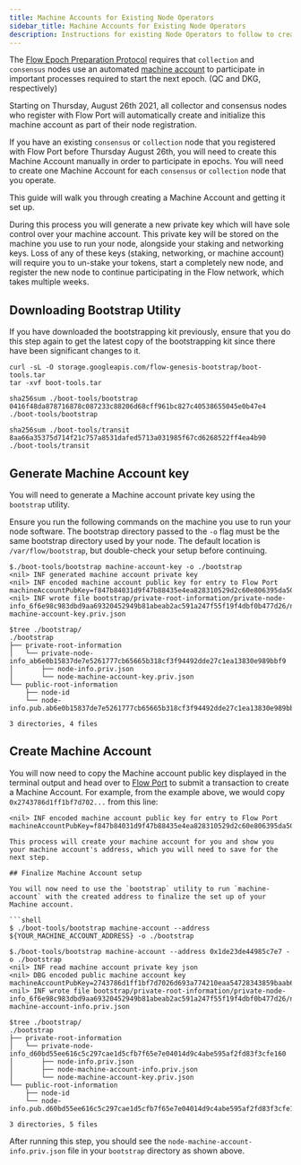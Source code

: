```yaml
---
title: Machine Accounts for Existing Node Operators
sidebar_title: Machine Accounts for Existing Node Operators
description: Instructions for existing Node Operators to follow to create a machine account for their collection or consensus nodes.
---
```


The [Flow Epoch Preparation Protocol](/staking/epoch-preparation/) requires that 
`collection` and `consensus` nodes use an automated [machine account](/staking/qc-dkg/#machine-accounts) 
to participate in important processes required to start the next epoch. (QC and DKG, respectively)

Starting on Thursday, August 26th 2021, all collector and consensus nodes who register with Flow Port will 
automatically create and initialize this machine account as part of their node registration.

If you have an existing `consensus` or `collection` node that you registered with Flow Port before Thursday August 26th,
you will need to create this Machine Account manually in order to participate in epochs.
You will need to create one Machine Account for each `consensus` or `collection` node that you operate.

This guide will walk you through creating a Machine Account and getting it set up.

<Callout type="warning">
  During this process you will generate a new private key which will have sole control over your machine account.
  This private key will be stored on the machine you use to run your node, alongside your staking and networking keys.
  Loss of any of these keys (staking, networking, or machine account) will require you to un-stake your tokens, start a completely new node, and register the new node to continue participating in the Flow network, which takes multiple weeks.
</Callout>

## Downloading Bootstrap Utility

<Callout type="warning">
  If you have downloaded the bootstrapping kit previously, ensure that you do
  this step again to get the latest copy of the bootstrapping kit since there
  have been significant changes to it.
</Callout>

```shell
curl -sL -O storage.googleapis.com/flow-genesis-bootstrap/boot-tools.tar
tar -xvf boot-tools.tar
```

```shell:title=CheckSHA256
sha256sum ./boot-tools/bootstrap
0416f48da878716878c087233c88206d68cff961bc827c40538655045e0b47e4  ./boot-tools/bootstrap

sha256sum ./boot-tools/transit
8aa66a35375d714f21c757a8531dafed5713a031985f67cd6268522ff4ea4b90  ./boot-tools/transit
```

## Generate Machine Account key

You will need to generate a Machine account private key using the `bootstrap` utility.

<Callout type="warning">

  Ensure you run the following commands on the machine you use to run your node software.
  The bootstrap directory passed to the `-o` flag must be the same bootstrap directory used by your node.
  The default location is `/var/flow/bootstrap`, but double-check your setup before continuing.

</Callout>

```shell:title=GenerateMachineAccountKey
$./boot-tools/bootstrap machine-account-key -o ./bootstrap
<nil> INF generated machine account private key
<nil> INF encoded machine account public key for entry to Flow Port machineAccountPubKey=f847b84031d9f47b88435e4ea828310529d2c60e806395da50d3dd0dd2f32e2de336fb44eb06488645673850897d7cc017701d7e6272a1ab7f2f125aede46363e973444a02038203e8
<nil> INF wrote file bootstrap/private-root-information/private-node-info_6f6e98c983dbd9aa69320452949b81abeab2ac591a247f55f19f4dbf0b477d26/node-machine-account-key.priv.json

$tree ./bootstrap/
./bootstrap
├── private-root-information
│   └── private-node-info_ab6e0b15837de7e5261777cb65665b318cf3f94492dde27c1ea13830e989bbf9
│       ├── node-info.priv.json
│       └── node-machine-account-key.priv.json
└── public-root-information
    ├── node-id
    └── node-info.pub.ab6e0b15837de7e5261777cb65665b318cf3f94492dde27c1ea13830e989bbf9.json

3 directories, 4 files
```

## Create Machine Account

You will now need to copy the Machine account public key displayed in the terminal output and head over to [Flow Port](/flow-port/staking-guide/#existing-node-operators) to submit a transaction to create a Machine Account. For example, from the example above, we would copy `0x2743786d1ff1bf7d702...` from this line:

```shell:title=Example
<nil> INF encoded machine account public key for entry to Flow Port machineAccountPubKey=f847b84031d9f47b88435e4ea828310529d2c60e806395da50d3dd0dd2f32e2de336fb44eb06488645673850897d7cc017701d7e6272a1ab7f2f125aede46363e973444a02038203e8```

This process will create your machine account for you and show you your machine account's address, which you will need to save for the next step.

## Finalize Machine Account setup

You will now need to use the `bootstrap` utility to run `machine-account` with the created address to finalize the set up of your Machine account.

```shell
$ ./boot-tools/bootstrap machine-account --address ${YOUR_MACHINE_ACCOUNT_ADDRESS} -o ./bootstrap
```

```shell:title=Example
$./boot-tools/bootstrap machine-account --address 0x1de23de44985c7e7 -o ./bootstrap
<nil> INF read machine account private key json
<nil> DBG encoded public machine account key machineAccountPubKey=2743786d1ff1bf7d7026d693a774210eaa54728343859baab62e2df7f71a370651f4c7fd239d07af170e484eedd4f3c2df47103f6c39baf2eb2a50f67bbcba6a
<nil> INF wrote file bootstrap/private-root-information/private-node-info_6f6e98c983dbd9aa69320452949b81abeab2ac591a247f55f19f4dbf0b477d26/node-machine-account-info.priv.json

$tree ./bootstrap/
./bootstrap
├── private-root-information
│   └── private-node-info_d60bd55ee616c5c297cae1d5cfb7f65e7e04014d9c4abe595af2fd83f3cfe160
│       ├── node-info.priv.json
│       ├── node-machine-account-info.priv.json
│       └── node-machine-account-key.priv.json
└── public-root-information
    ├── node-id
    └── node-info.pub.d60bd55ee616c5c297cae1d5cfb7f65e7e04014d9c4abe595af2fd83f3cfe160.json

3 directories, 5 files
```

After running this step, you should see the `node-machine-account-info.priv.json` file in your `bootstrap` directory as shown above.
